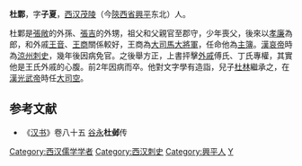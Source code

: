 '''杜鄴'''{{BD|？||前2年||}}，字'''子夏'''，[[西汉|西汉]][[茂陵|茂陵]]（今[[陝西省|陝西省]][[興平|興平]]东北）人。

杜鄴是[[張敞|張敞]]的外孫、[[張吉|張吉]]的外甥，祖父和父親官至郡守，少年喪父，後來以[[孝廉|孝廉]]為郎，和外戚[[王音|王音]]、[[王商_(魏郡)|王商]]關係較好，王商為[[大司馬|大司馬]][[大將軍|大將軍]]，任命他為[[主簿|主簿]]。[[漢哀帝|漢哀帝]]時為[[涼州|涼州]][[刺史|刺史]]，幾年後因病免官。之後舉方正，上書抨擊[[外戚|外戚]]傅氏、丁氏專權，其實他是王氏外戚的心腹。前2年因病而卒。他對文字學有造詣，兒子[[杜林_(東漢)|杜林]]繼承之，在[[漢光武帝|漢光武帝]]時任[[大司空|大司空]]。

==参考文献==
*《[[汉书|汉书]]》卷八十五 [[谷永|谷永]]'''杜邺'''传

{{DEFAULTSORT:D}}
[[Category:西汉儒学学者|Category:西汉儒学学者]]
[[Category:西汉刺史|Category:西汉刺史]]
[[Category:興平人|Category:興平人]]
[[Category:杜姓|Y]]